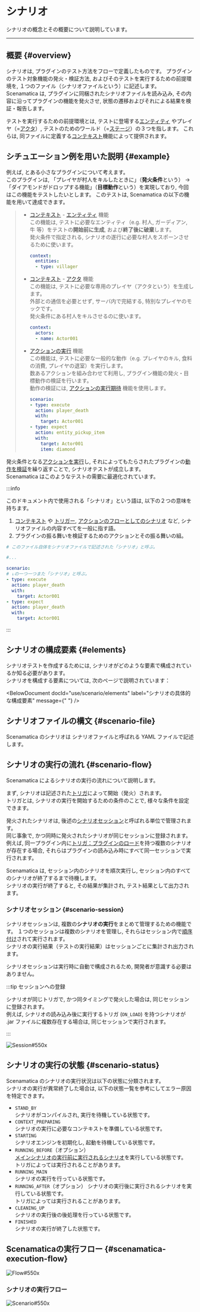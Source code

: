 
# シナリオ

シナリオの概念とその概要について説明しています。

---

## 概要 {#overview}

シナリオは, プラグインのテスト方法をフローで定義したものです。 
プラグインのテスト対象機能の発火・検証方法, およびそのテストを実行するための前提環境を, １つのファイル（シナリオファイルという）に記述します。  
Scenamatica は, プラグインに同梱されたシナリオファイルを読み込み, その内容に沿ってプラグインの機能を発火させ, 状態の遷移およびそれによる結果を検証・報告します。

テストを実行するための前提環境とは, テストに登場する[エンティティ](/docs/use/scenario/elements#entity)
やプレイヤ（=[アクタ](/docs/use/scenario/elements#actor)）, テストのためのワールド（=[ステージ](/docs/use/scenario/elements#stage)）の３つを指します。
これらは, 同ファイルに定義する[コンテキスト](/docs/use/scenario/elements#context)機能によって提供されます。  

## シチュエーション例を用いた説明 {#example}

例えば, とある小さなプラグインについて考えます。  
このプラグインは, 「プレイヤが村人をキルしたときに」（**発火条件**という） 
-> 「ダイアモンドがドロップする機能」（**目標動作**という）を実現しており, 今回はこの機能をテストしたいとします。
このテストは, Scenamatica の以下の機能を用いて達成できます。

> * [コンテキスト](/docs/use/scenario/elements#context) - [エンティティ](/docs/use/scenario/elements#entity) 機能  
>   この機能は, テストに必要なエンティティ（e.g. 村人, ガーディアン, 牛 等）をテストの**開始前に生成**, および**終了後に破棄**します。  
>   発火条件で指定される, シナリオの遂行に必要な村人をスポーンさせるために使います。
>   ```yaml
>   context:
>     entities:
>     - type: villager
>   ```
> * [コンテキスト](/docs/use/scenario/elements#context) - [アクタ](/docs/use/scenario/elements#actor) 機能  
>   この機能は, テストに必要な専用のプレイヤ（アクタという）を生成します。  
>   外部との通信を必要とせず, サーバ内で完結する, 特別なプレイヤのモックです。  
>   発火条件にある村人をキルさせるのに使います。
>   ```yaml
>   context:
>     actors:
>     - name: Actor001
>   ```
> * [アクションの実行](/docs/use/scenario/elements#scenario-type-action-execution) 機能  
>   この機能は, テストに必要な一般的な動作（e.g. プレイヤのキル, 食料の消費, プレイヤの退室）を実行します。  
>   数あるアクションを組み合わせて利用し, プラグイン機能の発火・目標動作の検証を行います。  
>   動作の検証には, [アクションの実行期待](/docs/use/scenario/elements#scenario-type-action-execution-expect) 機能を使用します。
>   ```yaml
>   scenario:
>   - type: execute
>     action: player_death
>     with:
>       target: Actor001
>   - type: expect
>     action: entity_pickup_item
>     with:
>       target: Actor001
>       item: diamond
>   ```


発火条件となる[アクションを実行](/docs/use/scenario/elements#scenario-type-action-execution)し, それによってもたらされたプラグインの[動作を検証](/docs/use/scenario/elements#scenario-type-action-execution-expect)を繰り返すことで, シナリオテストが成立します。  
Scenamatica はこのようなテストの需要に最適化されています。

:::info

このドキュメント内で使用される「シナリオ」という語は, 以下の２つの意味を持ちます。

1. [コンテキスト](/docs/use/scenario/elements#context) や [トリガー](/docs/use/scenario/elements#trigger), 
[アクションのフローとしてのシナリオ](/docs/use/scenario/elements#scenario) など, シナリオファイルの内容すべてを一般に指す語。
2. プラグインの振る舞いを検証するためのアクションとその振る舞いの組。

```yaml showLineNumbers
# このファイル自体をシナリオファイルで記述された「シナリオ」と呼ぶ。

#...

scenario:
# ↓の一つ一つまた「シナリオ」と呼ぶ。
- type: execute
  action: player_death
  with:
    target: Actor001 
- type: expect
  action: player_death
  with:
    target: Actor001 
```
:::

## シナリオの構成要素 {#elements}

シナリオテストを作成するためには, シナリオがどのような要素で構成されているか知る必要があります。  
シナリオを構成する要素については, 次のページで説明されています：

<BelowDocument docId="use/scenario/elements"
               label="シナリオの具体的な構成要素"
               message={" "}
/>

## シナリオファイルの構文 {#scenario-file}

Scenamatica のシナリオは シナリオファイルと呼ばれる YAML ファイルで記述します。  

<BelowDocument docId="use/scenario/scenario-file"
               label="シナリオファイル"
               message="シナリオファイルの構文については, 以下のページを参照してください。" />

## シナリオの実行の流れ {#scenario-flow}

Scenamatica によるシナリオの実行の流れについて説明します。  

まず, シナリオは記述された[トリガ](/docs/use/scenario/elements#trigger)によって開始（発火）されます。  
トリガとは, シナリオの実行を開始するための条件のことで, 様々な条件を設定できます。

発火されたシナリオは, 後述の[シナリオセッション](#scenario-session)と呼ばれる単位で管理されます。  
同じ事象で, かつ同時に発火されたシナリオが同じセッションに登録されます。
例えば, 同一プラグイン内に[トリガ：プラグインのロード](/docs/use/scenario/trigger#triggers-on-load)を持つ複数のシナリオが存在する場合,
それらはプラグインの読み込み時にすべて同一セッションで実行されます。

Scenamatica は, セッション内のシナリオを順次実行し, セッション内のすべてのシナリオが終了するまで待機します。  
シナリオの実行が終了すると, その結果が集計され, テスト結果として出力されます。

### シナリオセッション {#scenario-session}

シナリオセッションは, 複数の**シナリオの実行**をまとめて管理するための機能です。
１つのセッションは複数のシナリオを管理し, それらはセッション内で[順序付け](/docs/use/scenario/elements#order)されて実行されます。  
シナリオの実行結果（テストの実行結果）はセッションごとに集計され出力されます。

シナリオセッションは実行時に自動で構成されるため, 開発者が意識する必要はありません。

:::tip セッションへの登録

シナリオが同じトリガで, かつ同タイミングで発火した場合は, 同じセッションに登録されます。  
例えば,  シナリオの読み込み後に実行するトリガ (`ON_LOAD`) を持つシナリオが .jar ファイルに複数存在する場合は, 同じセッションで実行されます。

:::

![Session#550x](images/scenario-session.svg)

## シナリオの実行の状態 {#scenario-status}

Scenamatica のシナリオの実行状況は以下の状態に分類されます。  
シナリオの実行が異常終了した場合は, 以下の状態一覧を参考にしてエラー原因を特定できます。

+ `STAND_BY`  
  シナリオがコンパイルされ, 実行を待機している状態です。
+ `CONTEXT_PREPARING`  
  シナリオの実行に必要なコンテキストを準備している状態です。
+ `STARTING`  
  シナリオエンジンを初期化し, 起動を待機している状態です。
+ `RUNNING_BEFORE`（オプション）  
  [メインシナリオの実行前に実行されるシナリオ](/docs/use/scenario/elements#scenario)を実行している状態です。  
  トリガによっては実行されることがあります。
+ `RUNNING_MAIN`  
  シナリオの実行を行っている状態です。
+ `RUNNING_AFTER`（オプション）
  シナリオの実行後に実行されるシナリオを実行している状態です。  
  トリガによっては実行されることがあります。
+ `CLEANING_UP`  
  シナリオの実行後の後処理を行っている状態です。
+ `FINISHED`  
  シナリオの実行が終了した状態です。


## Scenamaticaの実行フロー {#scenamatica-execution-flow}

![Flow#550x](images/scenamatica-flow.svg)

### シナリオの実行フロー

![Scenario#550x](images/scenario.svg)
